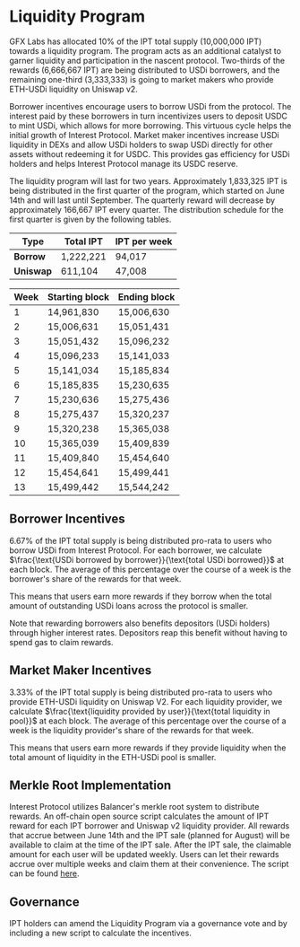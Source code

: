 # Liquidity Program

GFX Labs has allocated 10% of the IPT total supply (10,000,000 IPT) towards a liquidity program. The program acts as an additional catalyst to garner liquidity and participation in the nascent protocol. 
Two-thirds of the rewards (6,666,667 IPT) are being distributed to USDi borrowers, and the remaining one-third (3,333,333) is going to market makers who provide ETH-USDi liquidity on Uniswap v2.

Borrower incentives encourage users to borrow USDi from the protocol. The interest paid by these borrowers in turn incentivizes users to deposit USDC to mint USDi, which allows for more borrowing. This virtuous cycle helps the initial growth of Interest Protocol.
Market maker incentives increase USDi liquidity in DEXs and allow USDi holders to swap USDi directly for other assets without redeeming it for USDC. This provides gas efficiency for USDi holders and helps Interest Protocol manage its USDC reserve.

The liquidity program will last for two years. Approximately 1,833,325 IPT is being distributed in the first quarter of the program, which started on June 14th and will last until September. The quarterly reward will decrease by approximately 166,667 IPT every quarter.
The distribution schedule for the first quarter is given by the following tables.

|Type    | Total IPT|IPT per week|
|--------|----------|------------|
|**Borrow**| 1,222,221| 94,017|
|**Uniswap**|611,104|47,008
		
| Week | Starting block | Ending block |
|------|----------------|--------------|
| 1    | 14,961,830     | 15,006,630   |
| 2    | 15,006,631     | 15,051,431   |
| 3    | 15,051,432     | 15,096,232   |
| 4    | 15,096,233     | 15,141,033   |
| 5    | 15,141,034     | 15,185,834   |
| 6    | 15,185,835     | 15,230,635   |
| 7    | 15,230,636     | 15,275,436   |
| 8    | 15,275,437     | 15,320,237   |
| 9    | 15,320,238     | 15,365,038   |
| 10   | 15,365,039     | 15,409,839   |
| 11   | 15,409,840     | 15,454,640   |
| 12   | 15,454,641     | 15,499,441   |
| 13   | 15,499,442     | 15,544,242   |


## Borrower Incentives

6.67% of the IPT total supply is being distributed pro-rata to users who borrow USDi from Interest Protocol. For each borrower, we calculate $\frac{\text{USDi borrowed by borrower}}{\text{total USDi borrowed}}$ at each block. The average of this percentage over the course of a week is the borrower's share of the rewards for that week. 

This means that users earn more rewards if they borrow when the total amount of outstanding USDi loans across the protocol is smaller.

Note that rewarding borrowers also benefits depositors (USDi holders) through higher interest rates. Depositors reap this benefit without having to spend gas to claim rewards.

## Market Maker Incentives

3.33% of the IPT total supply is being distributed pro-rata to users who provide ETH-USDi liquidity on Uniswap V2. For each liquidity provider, we calculate $\frac{\text{liquidity provided by user}}{\text{total liquidity in pool}}$ at each block. The average of this percentage over the course of a week is the liquidity provider's share of the rewards for that week. 

This means that users earn more rewards if they provide liquidity when the total amount of liquidity in the ETH-USDi pool is smaller.


## Merkle Root Implementation
Interest Protocol utilizes Balancer's merkle root system to distribute rewards. An off-chain open source script calculates the amount of IPT reward for each IPT borrower and Uniswap v2 liquidity provider. All rewards that accrue between June 14th and the IPT sale (planned for August) will be available to claim at the time of the IPT sale. After the IPT sale, the claimable amount for each user will be updated weekly. Users can let their rewards accrue over multiple weeks and claim them at their convenience. The script can be found [here](https://github.com/gfx-labs/ip-contracts/tree/master/scripts/liquidity_mining).

## Governance
IPT holders can amend the Liquidity Program via a governance vote and by including a new script to calculate the incentives.

